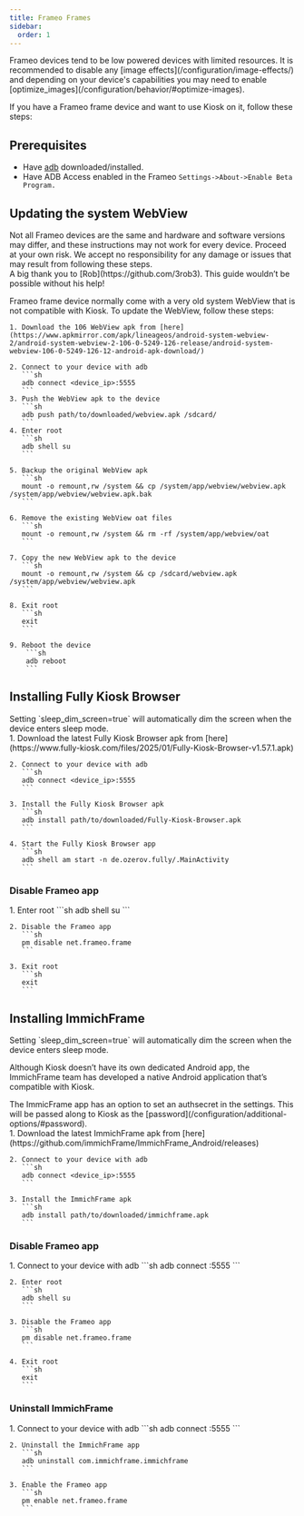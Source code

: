 ```yaml
---
title: Frameo Frames
sidebar:
  order: 1
---
```




<Aside type="note">
    Frameo devices tend to be low powered devices with limited resources. It is recommended to disable any [image effects](/configuration/image-effects/) and depending on your device's capabilities you may need to enable [optimize_images](/configuration/behavior/#optimize-images).
</Aside>

If you have a Frameo frame device and want to use Kiosk on it, follow these steps:

## Prerequisites

- Have [adb](https://developer.android.com/tools/releases/platform-tools) downloaded/installed.
- Have ADB Access enabled in the Frameo `Settings->About->Enable Beta Program.`


## Updating the system WebView


<Aside type="caution">
    Not all Frameo devices are the same and hardware and software versions may differ, and these instructions may not work for every device. Proceed at your own risk. We accept no responsibility for any damage or issues that may result from following these steps.
</Aside>

<Acknowledgement type="tip" title="Acknowledgement">
    A big thank you to [Rob](https://github.com/3rob3). This guide wouldn’t be possible without his help!
</Acknowledgement>

Frameo frame device normally come with a very old system WebView that is not compatible with Kiosk. To update the WebView, follow these steps:

<Steps>

    1. Download the 106 WebView apk from [here](https://www.apkmirror.com/apk/lineageos/android-system-webview-2/android-system-webview-2-106-0-5249-126-release/android-system-webview-106-0-5249-126-12-android-apk-download/)

    2. Connect to your device with adb
       ```sh
       adb connect <device_ip>:5555
       ```
    3. Push the WebView apk to the device
       ```sh
       adb push path/to/downloaded/webview.apk /sdcard/
       ```
    4. Enter root
       ```sh
       adb shell su
       ```

    5. Backup the original WebView apk
       ```sh
       mount -o remount,rw /system && cp /system/app/webview/webview.apk /system/app/webview/webview.apk.bak
       ```

    6. Remove the existing WebView oat files
       ```sh
       mount -o remount,rw /system && rm -rf /system/app/webview/oat
       ```

    7. Copy the new WebView apk to the device
       ```sh
       mount -o remount,rw /system && cp /sdcard/webview.apk /system/app/webview/webview.apk
       ```

    8. Exit root
       ```sh
       exit
       ```

    9. Reboot the device
        ```sh
        adb reboot
        ```

</Steps>


## Installing Fully Kiosk Browser

<Aside type="tip">
    Setting `sleep_dim_screen=true` will automatically dim the screen when the device enters sleep mode.
</Aside>

<Steps>
    1. Download the latest Fully Kiosk Browser apk from [here](https://www.fully-kiosk.com/files/2025/01/Fully-Kiosk-Browser-v1.57.1.apk)

    2. Connect to your device with adb
       ```sh
       adb connect <device_ip>:5555
       ```

    3. Install the Fully Kiosk Browser apk
       ```sh
       adb install path/to/downloaded/Fully-Kiosk-Browser.apk
       ```

    4. Start the Fully Kiosk Browser app
       ```sh
       adb shell am start -n de.ozerov.fully/.MainActivity
       ```

</Steps>


### Disable Frameo app

<Steps>
    1. Enter root
       ```sh
       adb shell su
       ```

    2. Disable the Frameo app
       ```sh
       pm disable net.frameo.frame
       ```

    3. Exit root
       ```sh
       exit
       ```
</Steps>

## Installing ImmichFrame

<Aside type="tip">
    Setting `sleep_dim_screen=true` will automatically dim the screen when the device enters sleep mode.
</Aside>

Although Kiosk doesn’t have its own dedicated Android app, the ImmichFrame team has developed a native Android application that’s compatible with Kiosk.

<Aside type="note">
    The ImmicFrame app has an option to set an authsecret in the settings. This will be passed along to Kiosk as the [password](/configuration/additional-options/#password).
</Aside>

<Steps>
    1. Download the latest ImmichFrame apk from [here](https://github.com/immichFrame/ImmichFrame_Android/releases)

    2. Connect to your device with adb
       ```sh
       adb connect <device_ip>:5555
       ```

    3. Install the ImmichFrame apk
       ```sh
       adb install path/to/downloaded/immichframe.apk
       ```

</Steps>


### Disable Frameo app

<Steps>
    1. Connect to your device with adb
       ```sh
       adb connect <device_ip>:5555
       ```

    2. Enter root
       ```sh
       adb shell su
       ```

    3. Disable the Frameo app
       ```sh
       pm disable net.frameo.frame
       ```

    4. Exit root
       ```sh
       exit
       ```
</Steps>


### Uninstall ImmichFrame

<Steps>
    1. Connect to your device with adb
       ```sh
       adb connect <device_ip>:5555
       ```

    2. Uninstall the ImmichFrame app
       ```sh
       adb uninstall com.immichframe.immichframe
       ```

    3. Enable the Frameo app
       ```sh
       pm enable net.frameo.frame
       ```
</Steps>
